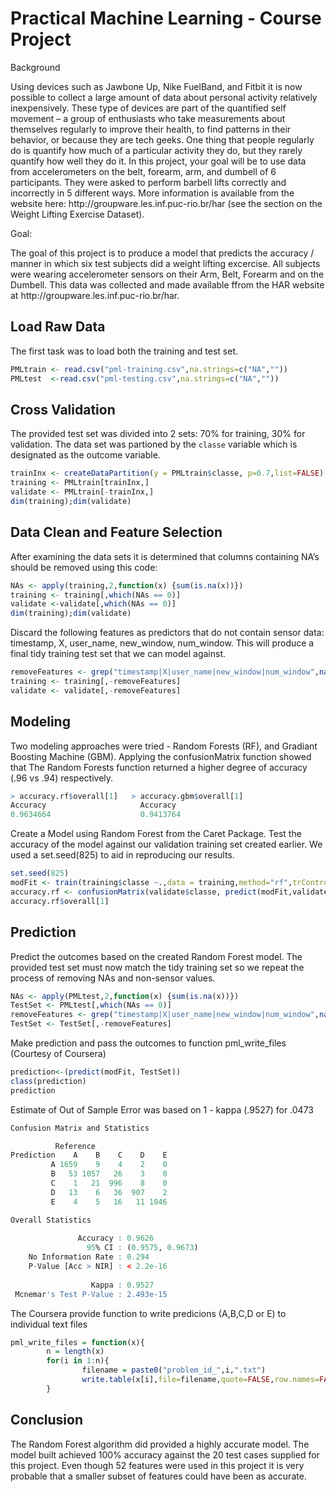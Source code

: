 Practical Machine Learning - Course Project
========================================================

Background

Using devices such as Jawbone Up, Nike FuelBand, and Fitbit it is now possible to collect a large amount of data about personal activity relatively inexpensively. These type of devices are part of the quantified self movement – a group of enthusiasts who take measurements about themselves regularly to improve their health, to find patterns in their behavior, or because they are tech geeks. One thing that people regularly do is quantify how much of a particular activity they do, but they rarely quantify how well they do it. In this project, your goal will be to use data from accelerometers on the belt, forearm, arm, and dumbell of 6 participants. They were asked to perform barbell lifts correctly and incorrectly in 5 different ways. More information is available from the website here: http://groupware.les.inf.puc-rio.br/har (see the section on the Weight Lifting Exercise Dataset). 

Goal:

The goal of this project is to produce a model that predicts the accuracy / manner in which six test subjects did a weight lifting excercise. All subjects were wearing accelerometer sensors on their Arm, Belt, Forearm and on the Dumbell. This data was collected and made available ffrom the HAR website at http://groupware.les.inf.puc-rio.br/har. 

## Load Raw Data
The first task was to load both the training and test set.

```r
PMLtrain <- read.csv("pml-training.csv",na.strings=c("NA",""))
PMLtest  <-read.csv("pml-testing.csv",na.strings=c("NA",""))
```

## Cross Validation
The provided test set was divided into 2 sets: 70% for training, 30% for validation. The data set was partioned by the `classe` variable which is designated as the outcome variable. 

```r
trainInx <- createDataPartition(y = PMLtrain$classe, p=0.7,list=FALSE)  
training <- PMLtrain[trainInx,]
validate <- PMLtrain[-trainInx,]
dim(training);dim(validate)
```
## Data Clean and Feature Selection

After examining the data sets it is determined that columns containing NA's should be removed using this code:
```r
NAs <- apply(training,2,function(x) {sum(is.na(x))})  
training <- training[,which(NAs == 0)] 
validate <-validate[,which(NAs == 0)]
dim(training);dim(validate)
```

Discard the following features as predictors that do not contain sensor data: timestamp, X, user_name, new_window, num_window. This will produce a final tidy training test set that we can model against.
```r
removeFeatures <- grep("timestamp|X|user_name|new_window|num_window",names(training)) 
training <- training[,-removeFeatures]
validate <- validate[,-removeFeatures]
```
## Modeling
Two modeling approaches were tried - Random Forests (RF), and Gradiant Boosting Machine (GBM).
Applying the confusionMatrix function showed that The Random Forests function returned a higher 
degree of accuracy (.96 vs .94) respectively.
```r
> accuracy.rf$overall[1]   > accuracy.gbm$overall[1]
Accuracy                     Accuracy
0.9634664                    0.9413764 
```              
Create a Model using Random Forest from the Caret Package. Test the accuracy of the model against our validation training set created earlier. We used a set.seed(825) to aid in reproducing our results.
```r
set.seed(825)
modFit <- train(training$classe ~.,data = training,method="rf",trControl = trainControl(method='cv'))
accuracy.rf <- confusionMatrix(validate$classe, predict(modFit,validate))
accuracy.rf$overall[1]
```
## Prediction

Predict the outcomes based on the created Random Forest model.
The provided test set must now match the tidy training set so we repeat the process of removing NAs and non-sensor values. 
```r
NAs <- apply(PMLtest,2,function(x) {sum(is.na(x))})  
TestSet <- PMLtest[,which(NAs == 0)]
removeFeatures <- grep("timestamp|X|user_name|new_window|num_window",names(TestSet)) 
TestSet <- TestSet[,-removeFeatures] 
```
Make prediction and pass the outcomes to function pml_write_files (Courtesy of Coursera)
```r
prediction<-(predict(modFit, TestSet))
class(prediction)
prediction
```
Estimate of Out of Sample Error was based on 1 - kappa (.9527) for .0473
```r
Confusion Matrix and Statistics

          Reference
Prediction    A    B    C    D    E
         A 1659    9    4    2    0
         B   53 1057   26    3    0
         C    1   21  996    8    0
         D   13    6   36  907    2
         E    4    5   16   11 1046

Overall Statistics
                                          
               Accuracy : 0.9626          
                 95% CI : (0.9575, 0.9673)
    No Information Rate : 0.294           
    P-Value [Acc > NIR] : < 2.2e-16       
                                          
                  Kappa : 0.9527          
 Mcnemar's Test P-Value : 2.493e-15       

```
The Coursera provide function to write predicions (A,B,C,D or E) to 
individual text files
```r
pml_write_files = function(x){
        n = length(x)
        for(i in 1:n){
                filename = paste0("problem_id_",i,".txt")
                write.table(x[i],file=filename,quote=FALSE,row.names=FALSE,col.names=FALSE)
        }
```
## Conclusion
The Random Forest algorithm did provided a highly accurate model. The model built achieved 100% accuracy against the 20 test cases supplied for this project. Even though 52 features were used in this project it is very probable that a smaller subset of features could have been as accurate. 
